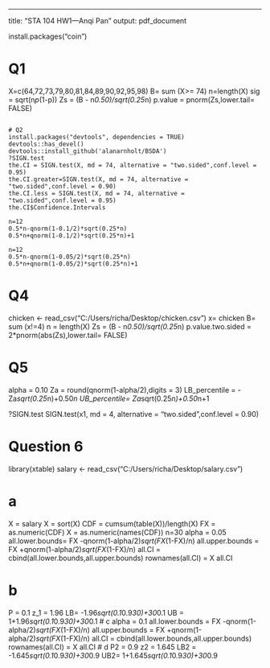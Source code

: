 ---
title: "STA 104 HW1---Anqi Pan"
output: pdf_document

install.packages("coin")

# Q1
X=c(64,72,73,79,80,81,84,89,90,92,95,98)
B= sum (X>= 74)
n=length(X)
sig = sqrt(n*p*(1-p))
Zs = (B - n*0.50)/sqrt(0.25*n)
p.value = pnorm(Zs,lower.tail= FALSE)

```

# Q2
install.packages("devtools", dependencies = TRUE)
devtools::has_devel()
devtools::install_github('alanarnholt/BSDA')
?SIGN.test
the.CI = SIGN.test(X, md = 74, alternative = "two.sided",conf.level = 0.95)
the.CI.greater=SIGN.test(X, md = 74, alternative = "two.sided",conf.level = 0.90) 
the.CI.less = SIGN.test(X, md = 74, alternative = "two.sided",conf.level = 0.95) 
the.CI$Confidence.Intervals

n=12
0.5*n-qnorm(1-0.1/2)*sqrt(0.25*n)   
0.5*n+qnorm(1-0.1/2)*sqrt(0.25*n)+1

n=12
0.5*n-qnorm(1-0.05/2)*sqrt(0.25*n)   
0.5*n+qnorm(1-0.05/2)*sqrt(0.25*n)+1 

```

# Q4
chicken <- read_csv("C:/Users/richa/Desktop/chicken.csv")
x= chicken
B= sum (x!=4)
n = length(X)
Zs = (B - n*0.50)/sqrt(0.25*n)
p.value.two.sided = 2*pnorm(abs(Zs),lower.tail= FALSE)


# Q5
alpha = 0.10
Za = round(qnorm(1-alpha/2),digits = 3)
LB_percentile = -Za*sqrt(0.25*n)+0.50*n
UB_percentile= Za*sqrt(0.25*n)+0.50*n+1

?SIGN.test
SIGN.test(x1, md = 4, alternative = "two.sided",conf.level = 0.90)


# Question 6
library(xtable)
salary <- read_csv("C:/Users/richa/Desktop/salary.csv")

# a
X = salary
X = sort(X)
CDF = cumsum(table(X))/length(X) 
FX = as.numeric(CDF) 
X = as.numeric(names(CDF)) 
n=30
alpha = 0.05
all.lower.bounds= FX -qnorm(1-alpha/2)*sqrt(FX*(1-FX)/n)
all.upper.bounds = FX +qnorm(1-alpha/2)*sqrt(FX*(1-FX)/n)
all.CI = cbind(all.lower.bounds,all.upper.bounds)
rownames(all.CI) = X
all.CI

# b
P = 0.1
z_1 = 1.96
LB= -1.96*sqrt(0.1*0.9*30)+30*0.1
UB = 1+1.96*sqrt(0.1*0.9*30)+30*0.1
# c
alpha = 0.1
all.lower.bounds  = FX -qnorm(1-alpha/2)*sqrt(FX*(1-FX)/n)
all.upper.bounds  = FX +qnorm(1-alpha/2)*sqrt(FX*(1-FX)/n)
all.CI = cbind(all.lower.bounds,all.upper.bounds)
rownames(all.CI) = X
all.CI
# d
P2 = 0.9
z2 = 1.645
LB2 = -1.645*sqrt(0.1*0.9*30)+30*0.9 
UB2= 1+1.645*sqrt(0.1*0.9*30)+30*0.9


